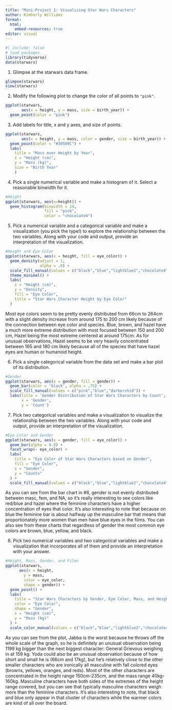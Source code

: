 ```yaml
---
title: "Mini-Project 1: Visualizing Star Wars Characters"
author: Kimberly Williams
format: 
  html: 
    embed-resources: true
editor: visual
---
```


```r
#| include: false
# load packages
library(tidyverse)
data(starwars)
```

1.  Glimpse at the starwars data frame.

```r
glimpse(starwars)
view(starwars)
```

2.  Modify the following plot to change the color of all points to `"pink"`.

```r
ggplot(starwars, 
       aes(x = height, y = mass, size = birth_year)) +
  geom_point(color = "pink")

```

3.  Add labels for title, x and y axes, and size of points.

```r
ggplot(starwars, 
       aes(x = height, y = mass, color = gender, size = birth_year)) +
  geom_point(color = "#30509C") +
  labs(
    title = "Mass over Height by Year",
    x = "Height (cm)", 
    y = "Mass (kg)",
    size = "Birth Year"
    )
```

4.  Pick a single numerical variable and make a histogram of it. Select a reasonable binwidth for it.

```r
#Height
ggplot(starwars, aes(x=height)) +
  geom_histogram(binwidth = 14,
                 fill = "pink",
                 color = "chocolate4")
```

5.  Pick a numerical variable and a categorical variable and make a visualization (you pick the type!) to explore the relationship between the two variables. Along with your code and output, provide an interpretation of the visualization.

```r
#Height and Eye Color
ggplot(starwars, aes(x = height, fill = eye_color)) +
  geom_density(adjust = 1,
               alpha = .6) + 
  scale_fill_manual(values = c("black","blue","lightblue2","chocolate4","gold","khaki","darkolivegreen","darkorange","pink","red","purple","wheat","white","gold1")) +
  theme_minimal() +
  labs( 
    x = "Height (cm)", 
    y = "Density",
    fill = "Eye Color",
    title = "Star Wars Character Height by Eye Color"
  )
```

Most eye colors seem to be pretty evenly distributed from 66cm to 264cm with a slight density increase from around 175 to 200 cm likely because of the connection between eye color and species. Blue, brown, and hazel have a much more extreme distribution with most focused between 150 and 200 cm, Hazel being the most extreme centered at around 175cm. As for unusual observations, Hazel seems to be very heavily concentrated between 165 and 180 cm likely because all of the species that have hazel eyes are human or humanoid height.

6.  Pick a single categorical variable from the data set and make a bar plot of its distribution.

```r
#Gender
ggplot(starwars, aes(x = gender, fill = gender)) +
  geom_bar(color = 'black', alpha = .75) +
  scale_fill_manual(values = c("pink","blue","darkorchid")) +
  labs(title = 'Gender Distribution of Star Wars Characters by Count',
       x = 'Gender',
       y = 'Count')

```

7.  Pick two categorical variables and make a visualization to visualize the relationship between the two variables. Along with your code and output, provide an interpretation of the visualization.

```r
#Eye Color and Gender
ggplot(starwars, aes(x = gender, fill = eye_color)) +
  geom_bar(alpha = 0.8) +
  facet_wrap(~ eye_color) +
  labs( 
    title = "Eye Color of Star Wars Characters based on Gender",
    fill = "Eye Color",
    x = "Gender",
    y = "Counts"
  ) +
  scale_fill_manual(values = c("black","blue","lightblue2","chocolate4","gray","gold","khaki","darkolivegreen","darkorange","pink","red","purple","wheat","white","gold1")) 
```

As you can see from the bar chart in #6, gender is not evenly distributed between masc, fem, and NA, so it's really interesting to see colors like red/blue and hazel where the feminine characters have a higher concentration of eyes that color. It's also interesting to note that because on blue the feminine bar is about halfway up the masculine bar that means that proportionately more women than men have blue eyes in the films. You can also see from these charts that regardless of gender the most common eye colors are brown, blue, yellow, and black.

8.  Pick two numerical variables and two categorical variables and make a visualization that incorporates all of them and provide an interpretation with your answer.

```r
#Height, Mass, Gender, and Films
ggplot(starwars,
      aes(x = height,
        y = mass,
        color = eye_color,
        shape = gender)) + 
  geom_point() +
  labs( 
    title = "Star Wars Characters by Gender, Eye Color, Mass, and Height",
    color = "Eye Color",
    shape = "Gender",
    x = "Height (cm)",
    y = "Mass (kg)"
  ) +
  scale_color_manual(values = c("black","blue","lightblue2","chocolate4","gray","gold","khaki","darkolivegreen","darkorange","pink","red","purple","wheat","white","gold1"))
```

As you can see from the plot, Jabba is the worst because he throws off the whole scale of the graph, so he is definitely an unusual observation being 1199 kg bigger than the next biggest character: General Grievous weighing in at 159 kg. Yoda could also be an unusual observation because of how short and small he is (66cm and 17kg), but he's relatively close to the other smaller characters who are ironically all masculine with fall colored eyes (browns, yellows, oranges, and reds). Most of the other characters are concentrated in the height range 150cm-235cm, and the mass range 40kg-160kg. Masculine characters have both sides of the extremes of the height range covered, but you can see that typically masculine characters weigh more than the feminine characters. It's also interesting to note, that black and blue only appear in that cluster of characters while the warmer colors are kind of all over the board.
